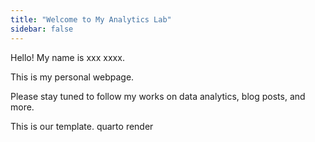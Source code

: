 ```yaml
---
title: "Welcome to My Analytics Lab"
sidebar: false 
---
```


Hello! My name is xxx xxxx.

This is my personal webpage.

Please stay tuned to follow my works on data analytics, blog posts, and more.

This is our template.
quarto render
